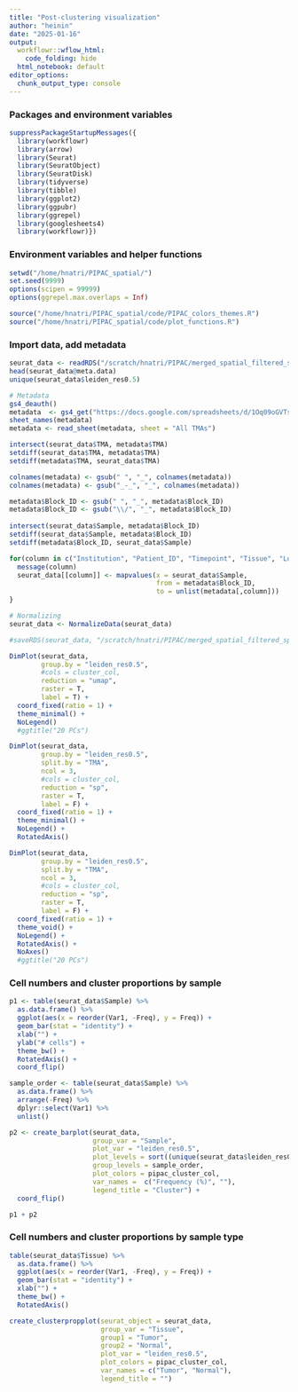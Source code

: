 ```yaml
---
title: "Post-clustering visualization"
author: "heinin"
date: "2025-01-16"
output:
  workflowr::wflow_html:
    code_folding: hide
  html_notebook: default
editor_options:
  chunk_output_type: console
---
```


### Packages and environment variables

```r

suppressPackageStartupMessages({
  library(workflowr)
  library(arrow)
  library(Seurat)
  library(SeuratObject)
  library(SeuratDisk)
  library(tidyverse)
  library(tibble)
  library(ggplot2)
  library(ggpubr)
  library(ggrepel)
  library(googlesheets4)
  library(workflowr)})

```

### Environment variables and helper functions

```r

setwd("/home/hnatri/PIPAC_spatial/")
set.seed(9999)
options(scipen = 99999)
options(ggrepel.max.overlaps = Inf)

source("/home/hnatri/PIPAC_spatial/code/PIPAC_colors_themes.R")
source("/home/hnatri/PIPAC_spatial/code/plot_functions.R")

```

### Import data, add metadata

```r

seurat_data <- readRDS("/scratch/hnatri/PIPAC/merged_spatial_filtered_split_clustered_NC50_NN20_PC20_Seurat.rds")
head(seurat_data@meta.data)
unique(seurat_data$leiden_res0.5)

```

```r

# Metadata
gs4_deauth()
metadata  <- gs4_get("https://docs.google.com/spreadsheets/d/1Oq09oGVTst_X-oC6-TGnteuSxtmsr_t6pQa0fklx6lk/edit?usp=sharing")
sheet_names(metadata)
metadata <- read_sheet(metadata, sheet = "All TMAs")

intersect(seurat_data$TMA, metadata$TMA)
setdiff(seurat_data$TMA, metadata$TMA)
setdiff(metadata$TMA, seurat_data$TMA)

colnames(metadata) <- gsub(" ", "_", colnames(metadata))
colnames(metadata) <- gsub("_-_", "_", colnames(metadata))

metadata$Block_ID <- gsub(" ", "_", metadata$Block_ID)
metadata$Block_ID <- gsub("\\/", "_", metadata$Block_ID)
  
intersect(seurat_data$Sample, metadata$Block_ID)
setdiff(seurat_data$Sample, metadata$Block_ID)
setdiff(metadata$Block_ID, seurat_data$Sample)

for(column in c("Institution", "Patient_ID", "Timepoint", "Tissue", "Location_Quadrant")){
  message(column)
  seurat_data[[column]] <- mapvalues(x = seurat_data$Sample,
                                     from = metadata$Block_ID,
                                     to = unlist(metadata[,column]))
}

# Normalizing
seurat_data <- NormalizeData(seurat_data)

#saveRDS(seurat_data, "/scratch/hnatri/PIPAC/merged_spatial_filtered_split_clustered_NC50_NN20_PC20_Seurat.rds")

```

```r

DimPlot(seurat_data,
        group.by = "leiden_res0.5",
        #cols = cluster_col,
        reduction = "umap",
        raster = T,
        label = T) +
  coord_fixed(ratio = 1) +
  theme_minimal() +
  NoLegend()
  #ggtitle("20 PCs")

```

```r

DimPlot(seurat_data,
        group.by = "leiden_res0.5",
        split.by = "TMA",
        ncol = 3,
        #cols = cluster_col,
        reduction = "sp",
        raster = T,
        label = F) +
  coord_fixed(ratio = 1) +
  theme_minimal() +
  NoLegend() +
  RotatedAxis()

DimPlot(seurat_data,
        group.by = "leiden_res0.5",
        split.by = "TMA",
        ncol = 3,
        #cols = cluster_col,
        reduction = "sp",
        raster = T,
        label = F) +
  coord_fixed(ratio = 1) +
  theme_void() +
  NoLegend() +
  RotatedAxis() +
  NoAxes()
  #ggtitle("20 PCs")

```

### Cell numbers and cluster proportions by sample

```r

p1 <- table(seurat_data$Sample) %>%
  as.data.frame() %>%
  ggplot(aes(x = reorder(Var1, -Freq), y = Freq)) +
  geom_bar(stat = "identity") +
  xlab("") +
  ylab("# cells") +
  theme_bw() +
  RotatedAxis() +
  coord_flip()

sample_order <- table(seurat_data$Sample) %>%
  as.data.frame() %>%
  arrange(-Freq) %>%
  dplyr::select(Var1) %>%
  unlist()

p2 <- create_barplot(seurat_data,
                     group_var = "Sample",
                     plot_var = "leiden_res0.5",
                     plot_levels = sort((unique(seurat_data$leiden_res0.5))),
                     group_levels = sample_order,
                     plot_colors = pipac_cluster_col,
                     var_names =  c("Frequency (%)", ""),
                     legend_title = "Cluster") +
  coord_flip()

p1 + p2

```

### Cell numbers and cluster proportions by sample type

```r

table(seurat_data$Tissue) %>%
  as.data.frame() %>%
  ggplot(aes(x = reorder(Var1, -Freq), y = Freq)) +
  geom_bar(stat = "identity") +
  xlab("") +
  theme_bw() +
  RotatedAxis()

```

```r

create_clusterpropplot(seurat_object = seurat_data,
                       group_var = "Tissue",
                       group1 = "Tumor",
                       group2 = "Normal",
                       plot_var = "leiden_res0.5",
                       plot_colors = pipac_cluster_col,
                       var_names = c("Tumor", "Normal"),
                       legend_title = "")

```
